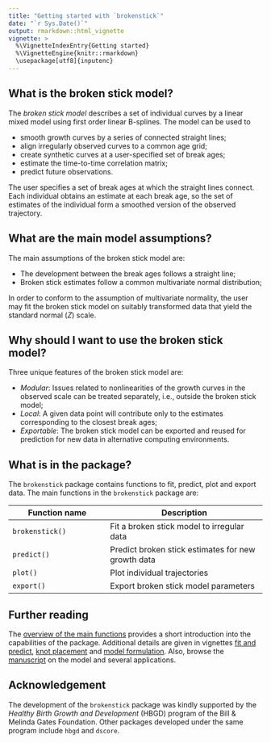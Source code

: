 ---
title: "Getting started with `brokenstick`"
date: "`r Sys.Date()`"
output: rmarkdown::html_vignette
vignette: >
  %\VignetteIndexEntry{Getting started}
  %\VignetteEngine{knitr::rmarkdown}
  \usepackage[utf8]{inputenc}
---

## What is the broken stick model?

The *broken stick model* describes a set of individual curves by a linear mixed model using first order linear B-splines. The model can be used to

- smooth growth curves by a series of connected straight lines;
- align irregularly observed curves to a common age grid;
- create synthetic curves at a user-specified set of break ages;
- estimate the time-to-time correlation matrix;
- predict future observations.

The user specifies a set of break ages at which the straight lines connect. Each individual obtains an estimate at each break age, so the set of estimates of the individual form a smoothed version of the observed trajectory. 

## What are the main model assumptions?

The main assumptions of the broken stick model are: 

- The development between the break ages follows a straight line;
- Broken stick estimates follow a common multivariate normal distribution;

In order to conform to the assumption of multivariate normality, the user may fit the broken stick model on suitably transformed data that yield the standard normal ($Z$) scale. 

## Why should I want to use the broken stick model?

Three unique features of the broken stick model are:

- *Modular*: Issues related to nonlinearities of the growth curves in the observed scale can be treated separately, i.e., outside the broken stick model;
- *Local*: A given data point will contribute only to the estimates corresponding to the closest break ages;
- *Exportable*: The broken stick model can be exported and reused for prediction for new data in alternative computing environments.

## What is in the package?

The `brokenstick` package contains functions to fit, predict, plot and export data. The main functions in the `brokenstick` package are:

Function name        | Description
---------------------|---------------------------------
`brokenstick()`      | Fit a broken stick model to irregular data
`predict()`          | Predict broken stick estimates for new growth data
`plot()`             | Plot individual trajectories
`export()`           | Export broken stick model parameters 

## Further reading

The [overview of the main functions](mainfunctions.html) provides a short introduction into the capabilities of the package. Additional details are given in vignettes [fit and predict](prediction.html), [knot placement](knotplacement.html) and [model formulation](model.html). Also, browse the [manuscript](paperbrokenstick.html) on the model and several applications.

## Acknowledgement

The development of the `brokenstick` package was kindly supported by the *Healthy Birth Growth and Development* (HBGD) program of the Bill & Melinda Gates Foundation. Other packages developed under the same program include `hbgd` and `dscore`.
